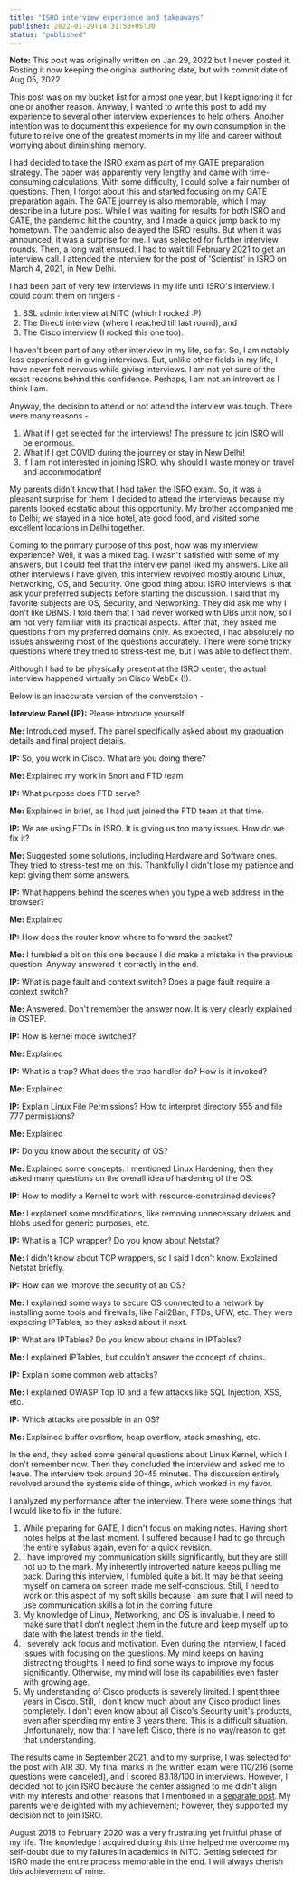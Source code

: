 ```yaml
---
title: "ISRO interview experience and takeaways"
published: 2022-01-29T14:31:58+05:30
status: "published"
---
```


**Note:** This post was originally written on Jan 29, 2022 but I never posted it. Posting it now keeping the original authoring date, but with commit date of Aug 05, 2022.

This post was on my bucket list for almost one year, but I kept ignoring it for one or another reason. Anyway, I wanted to write this post to add my experience to several other interview experiences to help others. Another intention was to document this experience for my own consumption in the future to relive one of the greatest moments in my life and career without worrying about diminishing memory.

I had decided to take the ISRO exam as part of my GATE preparation strategy. The paper was apparently very lengthy and came with time-consuming calculations. With some difficulty, I could solve a fair number of questions. Then, I forgot about this and started focusing on my GATE preparation again. The GATE journey is also memorable, which I may describe in a future post. While I was waiting for results for both ISRO and GATE, the pandemic hit the country, and I made a quick jump back to my hometown. The pandemic also delayed the ISRO results. But when it was announced, it was a surprise for me. I was selected for further interview rounds. Then, a long wait ensued. I had to wait till February 2021 to get an interview call. I attended the interview for the post of 'Scientist' in ISRO on March 4, 2021, in New Delhi.

I had been part of very few interviews in my life until ISRO's interview. I could count them on fingers -
1. SSL admin interview at NITC (which I rocked :P)
2. The Directi interview (where I reached till last round), and
3. The Cisco interview (I rocked this one too).

I haven't been part of any other interview in my life, so far. So, I am notably less experienced in giving interviews. But, unlike other fields in my life, I have never felt nervous while giving interviews. I am not yet sure of the exact reasons behind this confidence. Perhaps, I am not an introvert as I think I am.

Anyway, the decision to attend or not attend the interview was tough. There were many reasons -
1. What if I get selected for the interviews! The pressure to join ISRO will be enormous.
2. What if I get COVID during the journey or stay in New Delhi!
3. If I am not interested in joining ISRO, why should I waste money on travel and accommodation!

My parents didn't know that I had taken the ISRO exam. So, it was a pleasant surprise for them. I decided to attend the interviews because my parents looked ecstatic about this opportunity. My brother accompanied me to Delhi; we stayed in a nice hotel, ate good food, and visited some excellent locations in Delhi together.

Coming to the primary purpose of this post, how was my interview experience? Well, it was a mixed bag. I wasn't satisfied with some of my answers, but I could feel that the interview panel liked my answers. Like all other interviews I have given, this interview revolved mostly around Linux, Networking, OS, and Security. One good thing about ISRO interviews is that ask your preferred subjects before starting the discussion. I said that my favorite subjects are OS, Security, and Networking. They did ask me why I don't like DBMS. I told them that I had never worked with DBs until now, so I am not very familiar with its practical aspects. After that, they asked me questions from my preferred domains only. As expected, I had absolutely no issues answering most of the questions accurately. There were some tricky questions where they tried to stress-test me, but I was able to deflect them.

Although I had to be physically present at the ISRO center, the actual interview happened virtually on Cisco WebEx (!).

Below is an inaccurate version of the converstaion -

**Interview Panel (IP):** Please introduce yourself.

**Me:** Introduced myself. The panel specifically asked about my graduation details and final project details.

**IP:** So, you work in Cisco. What are you doing there?

**Me:** Explained my work in Snort and FTD team

**IP:** What purpose does FTD serve?

**Me:** Explained in brief, as I had just joined the FTD team at that time.

**IP:** We are using FTDs in ISRO. It is giving us too many issues. How do we fix it?

**Me:** Suggested some solutions, including Hardware and Software ones. They tried to stress-test me on this. Thankfully I didn't lose my patience and kept giving them some answers.

**IP:** What happens behind the scenes when you type a web address in the browser?

**Me:** Explained

**IP:** How does the router know where to forward the packet?

**Me:** I fumbled a bit on this one because I did make a mistake in the previous question. Anyway answered it correctly in the end.

**IP:** What is page fault and context switch? Does a page fault require a context switch?

**Me:** Answered. Don't remember the answer now. It is very clearly explained in OSTEP.

**IP:** How is kernel mode switched?

**Me:** Explained

**IP:** What is a trap? What does the trap handler do? How is it invoked?

**Me:** Explained

**IP:** Explain Linux File Permissions? How to interpret directory 555 and file 777 permissions?

**Me:** Explained

**IP:** Do you know about the security of OS?

**Me:** Explained some concepts. I mentioned Linux Hardening, then they asked many questions on the overall idea of hardening of the OS.

**IP:** How to modify a Kernel to work with resource-constrained devices?

**Me:** I explained some modifications, like removing unnecessary drivers and blobs used for generic purposes, etc.

**IP:** What is a TCP wrapper? Do you know about Netstat?

**Me:** I didn't know about TCP wrappers, so I said I don't know. Explained Netstat briefly.

**IP:** How can we improve the security of an OS?

**Me:** I explained some ways to secure OS connected to a network by installing some tools and firewalls, like Fail2Ban, FTDs, UFW, etc. They were expecting IPTables, so they asked about it next.

**IP:** What are IPTables? Do you know about chains in IPTables?

**Me:** I explained IPTables, but couldn't answer the concept of chains.

**IP:** Explain some common web attacks?

**Me:** I explained OWASP Top 10 and a few attacks like SQL Injection, XSS, etc.

**IP:** Which attacks are possible in an OS?

**Me:** Explained buffer overflow, heap overflow, stack smashing, etc.

In the end, they asked some general questions about Linux Kernel, which I don't remember now. Then they concluded the interview and asked me to leave. The interview took around 30-45 minutes. The discussion entirely revolved around the systems side of things, which worked in my favor.

I analyzed my performance after the interview. There were some things that I would like to fix in the future.

1. While preparing for GATE, I didn't focus on making notes. Having short notes helps at the last moment. I suffered because I had to go through the entire syllabus again, even for a quick revision.
2. I have improved my communication skills significantly, but they are still not up to the mark. My inherently introverted nature keeps pulling me back. During this interview, I fumbled quite a bit. It may be that seeing myself on camera on screen made me self-conscious. Still, I need to work on this aspect of my soft skills because I am sure that I will need to use communication skills a lot in the coming future.
3. My knowledge of Linux, Networking, and OS is invaluable. I need to make sure that I don't neglect them in the future and keep myself up to date with the latest trends in the field.
4. I severely lack focus and motivation. Even during the interview, I faced issues with focusing on the questions. My mind keeps on having distracting thoughts. I need to find some ways to improve my focus significantly. Otherwise, my mind will lose its capabilities even faster with growing age.
5. My understanding of Cisco products is severely limited. I spent three years in Cisco. Still, I don't know much about any Cisco product lines completely. I don't even know about all Cisco's Security unit's products, even after spending my entire 3 years there. This is a difficult situation. Unfortunately, now that I have left Cisco, there is no way/reason to get that understanding.

The results came in September 2021, and to my surprise, I was selected for the post with AIR 30. My final marks in the written exam were 110/216 (some questions were canceled), and I scored 83.18/100 in interviews. However, I decided not to join ISRO because the center assigned to me didn't align with my interests and other reasons that I mentioned in a [separate post](/posts/2022/01/why-i-decided-to-not-join-isro/). My parents were delighted with my achievement; however, they supported my decision not to join ISRO.

August 2018 to February 2020 was a very frustrating yet fruitful phase of my life. The knowledge I acquired during this time helped me overcome my self-doubt due to my failures in academics in NITC. Getting selected for ISRO made the entire process memorable in the end. I will always cherish this achievement of mine.
